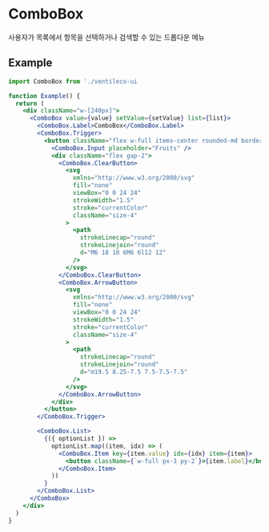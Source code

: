 
<Meta title="COMPONENTS/ComboBox" />

# ComboBox

사용자가 목록에서 항목을 선택하거나 검색할 수 있는 드롭다운 메뉴

## Example

```jsx
import ComboBox from './ventileco-ui

function Example() {
  return (
    <div className="w-[240px]">
      <ComboBox value={value} setValue={setValue} list={list}>
        <ComboBox.Label>ComboBox</ComboBox.Label>
        <ComboBox.Trigger>
          <button className="flex w-full items-center rounded-md border px-3 py-2">
            <ComboBox.Input placeholder="Fruits" />
            <div className="flex gap-2">
              <ComboBox.ClearButton>
                <svg
                  xmlns="http://www.w3.org/2000/svg"
                  fill="none"
                  viewBox="0 0 24 24"
                  strokeWidth="1.5"
                  stroke="currentColor"
                  className="size-4"
                >
                  <path
                    strokeLinecap="round"
                    strokeLinejoin="round"
                    d="M6 18 18 6M6 6l12 12"
                  />
                </svg>
              </ComboBox.ClearButton>
              <ComboBox.ArrowButton>
                <svg
                  xmlns="http://www.w3.org/2000/svg"
                  fill="none"
                  viewBox="0 0 24 24"
                  strokeWidth="1.5"
                  stroke="currentColor"
                  className="size-4"
                >
                  <path
                    strokeLinecap="round"
                    strokeLinejoin="round"
                    d="m19.5 8.25-7.5 7.5-7.5-7.5"
                  />
                </svg>
              </ComboBox.ArrowButton>
            </div>
          </button>
        </ComboBox.Trigger>

        <ComboBox.List>
          {({ optionList }) =>
            optionList.map((item, idx) => (
              <ComboBox.Item key={item.value} idx={idx} item={item}>
                <button className={`w-full px-3 py-2`}>{item.label}</button>
              </ComboBox.Item>
            ))
          }
        </ComboBox.List>
      </ComboBox>
    </div>
  )
}
```
